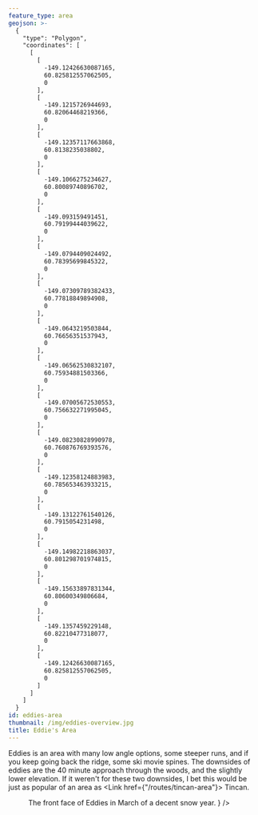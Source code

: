 ```yaml
---
feature_type: area
geojson: >-
  {
    "type": "Polygon",
    "coordinates": [
      [
        [
          -149.12426630087165,
          60.825812557062505,
          0
        ],
        [
          -149.1215726944693,
          60.82064468219366,
          0
        ],
        [
          -149.12357117663868,
          60.8138235038802,
          0
        ],
        [
          -149.1066275234627,
          60.80089740896702,
          0
        ],
        [
          -149.093159491451,
          60.79199444039622,
          0
        ],
        [
          -149.0794409024492,
          60.78395699845322,
          0
        ],
        [
          -149.07309789382433,
          60.77818849894908,
          0
        ],
        [
          -149.0643219503844,
          60.76656351537943,
          0
        ],
        [
          -149.06562530832107,
          60.75934881503366,
          0
        ],
        [
          -149.07005672530553,
          60.756632271995045,
          0
        ],
        [
          -149.08230828990978,
          60.760876769393576,
          0
        ],
        [
          -149.12358124883983,
          60.785653463933215,
          0
        ],
        [
          -149.13122761540126,
          60.7915054231498,
          0
        ],
        [
          -149.14982218863037,
          60.801298701974815,
          0
        ],
        [
          -149.15633897831344,
          60.80600349806684,
          0
        ],
        [
          -149.1357459229148,
          60.82210477318077,
          0
        ],
        [
          -149.12426630087165,
          60.825812557062505,
          0
        ]
      ]
    ]
  }
id: eddies-area
thumbnail: /img/eddies-overview.jpg
title: Eddie's Area
---
```



Eddies is an area with many low angle options, some steeper runs,
and if you keep going back the ridge, some ski movie spines.
The downsides of eddies are the 40 minute approach through the woods,
and the slightly lower elevation.
If it weren't for these two downsides, I bet this would be just as popular of an area
as <Link href={"/routes/tincan-area"}> Tincan</Link>.

<Figure
  src={ImgEddiesOverview}
  caption={
    <>
      The front face of Eddies in March of a decent snow year.
    </>
  }
/>
